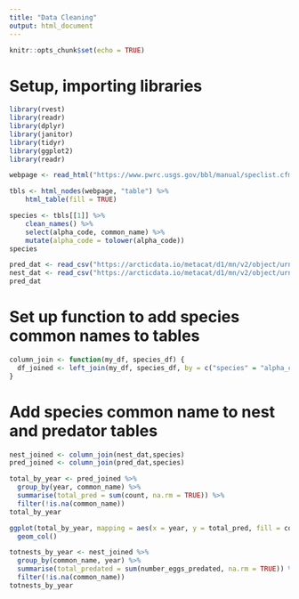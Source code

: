 ```yaml
---
title: "Data Cleaning"
output: html_document
---
```


```r
knitr::opts_chunk$set(echo = TRUE)
```

# Setup, importing libraries

```r
library(rvest)
library(readr)
library(dplyr)
library(janitor)
library(tidyr)
library(ggplot2)
library(readr)
```

```r
webpage <- read_html("https://www.pwrc.usgs.gov/bbl/manual/speclist.cfm")

tbls <- html_nodes(webpage, "table") %>% 
    html_table(fill = TRUE)

species <- tbls[[1]] %>% 
    clean_names() %>% 
    select(alpha_code, common_name) %>% 
    mutate(alpha_code = tolower(alpha_code))
species
```

```r
pred_dat <- read_csv("https://arcticdata.io/metacat/d1/mn/v2/object/urn%3Auuid%3A9ffec04c-7e2d-41dd-9e88-b6c2e8c4375e")
nest_dat <- read_csv("https://arcticdata.io/metacat/d1/mn/v2/object/urn%3Auuid%3A982bd2fc-4edf-4da7-96ef-0d11b853102d")
pred_dat
```

# Set up function to add species common names to tables
```r
column_join <- function(my_df, species_df) {
  df_joined <- left_join(my_df, species_df, by = c("species" = "alpha_code"))
}
```
# Add species common name to nest and predator tables
```r
nest_joined <- column_join(nest_dat,species)
pred_joined <- column_join(pred_dat,species)
```

```r
total_by_year <- pred_joined %>% 
  group_by(year, common_name) %>% 
  summarise(total_pred = sum(count, na.rm = TRUE)) %>% 
  filter(!is.na(common_name))
total_by_year
```

```r
ggplot(total_by_year, mapping = aes(x = year, y = total_pred, fill = common_name)) +
  geom_col()
```

```r
totnests_by_year <- nest_joined %>% 
  group_by(common_name, year) %>% 
  summarise(total_predated = sum(number_eggs_predated, na.rm = TRUE)) %>% 
  filter(!is.na(common_name))
totnests_by_year
```



